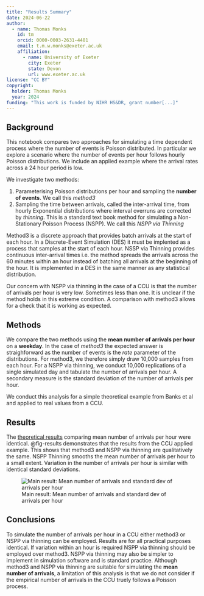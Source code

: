 ```yaml
---
title: "Results Summary"
date: 2024-06-22
author:
  - name: Thomas Monks
    id: tm
    orcid: 0000-0003-2631-4481
    email: t.m.w.monks@exeter.ac.uk
    affiliation: 
      - name: University of Exeter
        city: Exeter 
        state: Devon
        url: www.exeter.ac.uk
license: "CC BY"
copyright: 
  holder: Thomas Monks
  year: 2024
funding: "This work is funded by NIHR HS&DR, grant number[...]"
---
```


## Background

This notebook compares two approaches for simulating a time dependent process where the number of events is Poisson distributed.  In particular we explore a scenario where the number of events per hour follows hourly Poisson distributions.  We include an applied example where the arrival rates across a 24 hour period is low.

We investigate two methods:

1. Parameterising Poisson distributions per hour and sampling the **number of events**. We call this *method3*
2. Sampling the time between arrivals, called the inter-arrival time, from hourly Exponential distributions where interval overruns are corrected by *thinning*. This is a standard text book method for simulating a Non-Stationary Poisson Process (NSPP). We call this *NSPP via Thinning*

Method3 is a discrete approach that provides batch arrivals at the start of each hour.  In a Discrete-Event Simulation (DES) it must be implented as a process that samples at the start of each hour. NSSP via Thinning provides continuous inter-arrival times i.e. the method spreads the arrivals across the 60 minutes within an hour instead of batching all arrivals at the beginning of the hour.  It is implemented in a DES in the same manner as any statistical distribution.

::: {.callout-important}
Our concern with NSPP via thinning in the case of a CCU is that the number of arrivals per hour is very low. Sometimes less than one. It is unclear if the method holds in this extreme condition. A comparison with method3 allows for a check that it is working as expected.
:::

## Methods

We compare the two methods using the **mean number of arrivals per hour** on a **weekday**. In the case of *method3* the expected answer is straighforward as the number of events is the *rate* parameter of the distributions. For method3, we therefore simply draw 10,000 samples from each hour. For a NSPP via thinning, we conduct 10,000 replications of a single simulated day and tabulate the number of arrivals per hour. A secondary measure is the standard deviation of the number of arrivals per hour. 

We conduct this analysis for a simple theoretical example from Banks et al and applied to real values from a CCU.

## Results

The [theoretical results](./01_theory/02_thinning_banks.ipynb) comparing mean number of arrivals per hour were identical.  @fig-results demonstrates that the results from the CCU applied example. This shows that method3 and NSPP via thinning are qualitatively the same.  NSPP Thinning smooths the mean number of arrivals per hour to a small extent.  Variation in the number of arrivals per hour is similar with identical standard deviations.

![Main result: Mean number of arrivals and standard dev of arrivals per hour](./02_applied/comparison_weekday.png){#fig-results fig-alt="comparison}

## Conclusions

To simulate the number of arrivals per hour in a CCU either method3 or NSPP via thinning can be employed. Results are for all practical purposes identical. If variation within an hour is required NSPP via thinning should be employed over method3.  NSPP via thinning may also be simpler to implement in simulation software and is standard practice.  Although method3 and NSPP via thinning are suitable for simulating the **mean number of arrivals**, a limitation of this analysis is that we do not consider if the empirical number of arrivals in the CCU truely follows a Poisson process.
